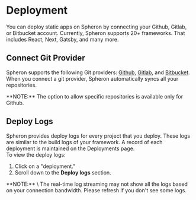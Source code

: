 
# Deployment

You can deploy static apps on Spheron by connecting your Github, Gitlab, or Bitbucket account. 
Currently, Spheron supports 20+ frameworks. That includes React, Next, Gatsby, and many more.

## Connect Git Provider

Spheron supports the following Git providers: [Github](https://github.com/), [Gitlab](https://about.gitlab.com/), and [Bitbucket](https://bitbucket.org/). 
When you connect a git provider, Spheron automatically syncs all your repositories.

<Callout type="info">
  **NOTE:** The option to allow specific repositories is available only for Github.
</Callout>

## Deploy Logs

Spheron provides deploy logs for every project that you deploy. These logs are similar to the build logs of your framework. A record of each deployment is maintained on the Deployments page. \
To view the deploy logs:

1. Click on a "deployment."
2. Scroll down to the **Deploy logs** section.

<Callout type="info">
  **NOTE:** \
  The real-time log streaming may not show all the logs based on your
  connection bandwidth. Please refresh if you don't see some logs.
</Callout>

<Navigation name="Git Provider & Logs" />
